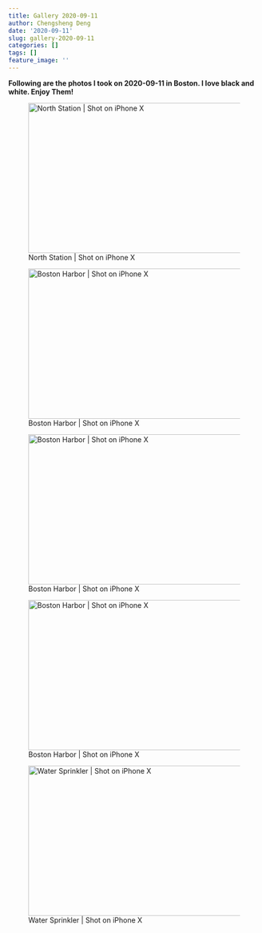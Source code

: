 ```yaml
---
title: Gallery 2020-09-11
author: Chengsheng Deng
date: '2020-09-11'
slug: gallery-2020-09-11
categories: []
tags: []
feature_image: ''
--- 
```


**Following are the photos I took on 2020-09-11 in Boston. I love black and white. Enjoy Them!** 

![North Station | Shot on iPhone X ](/post/2020-09-11-gallery-2020-09-11_files/IMG_2550.jpeg){width=600px height=300px} 

![Boston Harbor | Shot on iPhone X ](/post/2020-09-11-gallery-2020-09-11_files/IMG_2570.jpeg){width=600px height=300px} 

![Boston Harbor | Shot on iPhone X ](/post/2020-09-11-gallery-2020-09-11_files/IMG_2593.jpeg){width=600px height=300px} 

![Boston Harbor | Shot on iPhone X ](/post/2020-09-11-gallery-2020-09-11_files/IMG_2568.jpeg){width=600px height=300px} 

![Water Sprinkler | Shot on iPhone X ](/post/2020-09-11-gallery-2020-09-11_files/IMG_2604.jpeg){width=600px height=300px}


